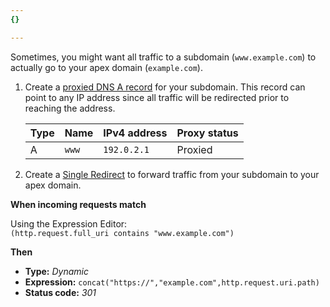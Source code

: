 ```yaml
---
{}

---
```



Sometimes, you might want all traffic to a subdomain (`www.example.com`)  to actually go to your apex domain (`example.com`).

1. Create a [proxied DNS A record](/dns/manage-dns-records/how-to/create-dns-records/) for your subdomain. This record can point to any IP address since all traffic will be redirected prior to reaching the address.

   | **Type** | **Name** | **IPv4 address** | **Proxy status** |
   | -------- | -------- | ---------------- | ---------------- |
   | A        | `www`    | `192.0.2.1`      | Proxied          |

2. Create a [Single Redirect](/rules/url-forwarding/single-redirects/create-dashboard/) to forward traffic from your subdomain to your apex domain.

<Example>

**When incoming requests match**

Using the Expression Editor:<br/>
`(http.request.full_uri contains "www.example.com")`

**Then**

* **Type:** *Dynamic*
* **Expression:** `concat("https://","example.com",http.request.uri.path)`
* **Status code:** *301*

</Example>
